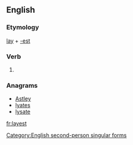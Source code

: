 ==English==

===Etymology===
[[lay]] + [[-est]]

===Verb===
{{en-verb form}}

# {{context|archaic}} {{form of|Second-person singular simple present form|lay}}

===Anagrams===
* [[Astley#English|Astley]]
* [[lyates#English|lyates]]
* [[lysate#English|lysate]]

[[Category:English second-person singular forms]]

[[fr:layest]]